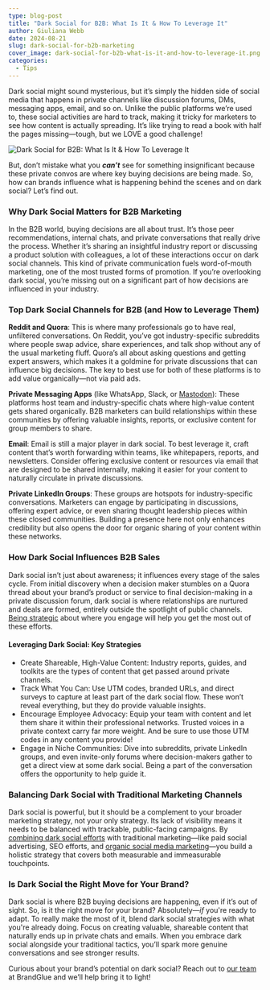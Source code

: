 ```yaml
---
type: blog-post
title: "Dark Social for B2B: What Is It & How To Leverage It"
author: Giuliana Webb
date: 2024-08-21
slug: dark-social-for-b2b-marketing
cover_image: dark-social-for-b2b-what-is-it-and-how-to-leverage-it.png
categories:
  - Tips
---
```

<!--StartFragment-->

Dark social might sound mysterious, but it’s simply the hidden side of social media that happens in private channels like discussion forums, DMs, messaging apps, email, and so on. Unlike the public platforms we’re used to, these social activities are hard to track, making it tricky for marketers to see how content is actually spreading. It’s like trying to read a book with half the pages missing—tough, but we LOVE a good challenge!

![Dark Social for B2B: What Is It & How To Leverage It](dark-social-for-b2b-what-is-it-and-how-to-leverage-it.png)

But, don’t mistake what you ***can’t*** see for something insignificant because these private convos are where key buying decisions are being made. So, how can brands influence what is happening behind the scenes and on dark social? Let’s find out. 

### Why Dark Social Matters for B2B Marketing

In the B2B world, buying decisions are all about trust. It’s those peer recommendations, internal chats, and private conversations that really drive the process. Whether it’s sharing an insightful industry report or discussing a product solution with colleagues, a lot of these interactions occur on dark social channels. This kind of private communication fuels word-of-mouth marketing, one of the most trusted forms of promotion. If you’re overlooking dark social, you’re missing out on a significant part of how decisions are influenced in your industry.

### Top Dark Social Channels for B2B (and How to Leverage Them)

**Reddit and Quora**: This is where many professionals go to have real, unfiltered conversations. On Reddit, you’ve got industry-specific subreddits where people swap advice, share experiences, and talk shop without any of the usual marketing fluff. Quora’s all about asking questions and getting expert answers, which makes it a goldmine for private discussions that can influence big decisions. The key to best use for both of these platforms is to add value organically—not via paid ads. 

**Private Messaging Apps** (like WhatsApp, Slack, or [Mastodon](https://blog.hubspot.com/marketing/what-is-mastodon)): These platforms host team and industry-specific chats where high-value content gets shared organically. B2B marketers can build relationships within these communities by offering valuable insights, reports, or exclusive content for group members to share.

**Email**: Email is still a major player in dark social. To best leverage it, craft content that’s worth forwarding within teams, like whitepapers, reports, and newsletters. Consider offering exclusive content or resources via email that are designed to be shared internally, making it easier for your content to naturally circulate in private discussions.

**Private LinkedIn Groups**: These groups are hotspots for industry-specific conversations. Marketers can engage by participating in discussions, offering expert advice, or even sharing thought leadership pieces within these closed communities. Building a presence here not only enhances credibility but also opens the door for organic sharing of your content within these networks.

### How Dark Social Influences B2B Sales

Dark social isn’t just about awareness; it influences every stage of the sales cycle. From initial discovery when a decision maker stumbles on a Quora thread about your brand’s product or service to final decision-making in a private discussion forum, dark social is where relationships are nurtured and deals are formed, entirely outside the spotlight of public channels. [Being strategic](https://www.revsure.ai/blog/shining-a-light-on-dark-social-strategies-for-modern-b2b-marketers) about where you engage will help you get the most out of these efforts.

#### Leveraging Dark Social: Key Strategies

* Create Shareable, High-Value Content: Industry reports, guides, and toolkits are the types of content that get passed around private channels.
* Track What You Can: Use UTM codes, branded URLs, and direct surveys to capture at least part of the dark social flow. These won’t reveal everything, but they do provide valuable insights.
* Encourage Employee Advocacy: Equip your team with content and let them share it within their professional networks. Trusted voices in a private context carry far more weight. And be sure to use those UTM codes in any content you provide!
* Engage in Niche Communities: Dive into subreddits, private LinkedIn groups, and even invite-only forums where decision-makers gather to get a direct view at some dark social. Being a part of the conversation offers the opportunity to help guide it.

### Balancing Dark Social with Traditional Marketing Channels

Dark social is powerful, but it should be a complement to your broader marketing strategy, not your only strategy. Its lack of visibility means it needs to be balanced with trackable, public-facing campaigns. By [combining dark social efforts](https://trafficandconversionsummit.com/blog/4-reasons-b2b-marketers-should-focus-on-dark-social-from-chris-walker-ceo-of-refine-labs/) with traditional marketing—like paid social advertising, SEO efforts, and [organic social media marketing](https://brandglue.com/services/)—you build a holistic strategy that covers both measurable and immeasurable touchpoints.

### Is Dark Social the Right Move for Your Brand? 

Dark social is where B2B buying decisions are happening, even if it’s out of sight. So, is it the right move for your brand? Absolutely—*if* you're ready to adapt. To really make the most of it, blend dark social strategies with what you're already doing. Focus on creating valuable, shareable content that naturally ends up in private chats and emails. When you embrace dark social alongside your traditional tactics, you’ll spark more genuine conversations and see stronger results.

Curious about your brand’s potential on dark social? Reach out to [our team](https://brandglue.com/about/) at BrandGlue and we’ll help bring it to light! 

<!--EndFragment-->
